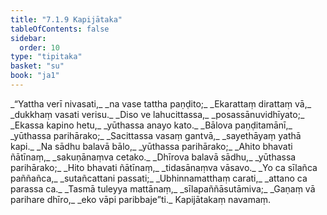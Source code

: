 ```yaml
---
title: "7.1.9 Kapijātaka"
tableOfContents: false
sidebar:
  order: 10
type: "tipitaka"
basket: "su"
book: "ja1"
---
```



<DynamicBreadcrumb />

<Division number="61" book="ja1">

<Paragraph number="1553" type="verses" book="ja1">
_“Yattha verī nivasati,_  
_na vase tattha paṇḍito;_  
_Ekarattaṃ dirattaṃ vā,_  
_dukkhaṃ vasati verisu._  

</Paragraph>

</Division>
<Division number="62" book="ja1">

<Paragraph number="1554" type="verses" book="ja1">
_Diso ve lahucittassa,_  
_posassānuvidhīyato;_  
_Ekassa kapino hetu,_  
_yūthassa anayo kato._  

</Paragraph>

</Division>
<Division number="63" book="ja1">

<Paragraph number="1555" type="verses" book="ja1">
_Bālova paṇḍitamānī,_  
_yūthassa parihārako;_  
_Sacittassa vasaṃ gantvā,_  
_sayethāyaṃ yathā kapi._  

</Paragraph>

</Division>
<Division number="64" book="ja1">

<Paragraph number="1556" type="verses" book="ja1">
_Na sādhu balavā bālo,_  
_yūthassa parihārako;_  
_Ahito bhavati ñātīnaṃ,_  
_sakuṇānaṃva cetako._  

</Paragraph>

</Division>
<Division number="65" book="ja1">

<Paragraph number="1557" type="verses" book="ja1">
_Dhīrova balavā sādhu,_  
_yūthassa parihārako;_  
_Hito bhavati ñātīnaṃ,_  
_tidasānaṃva vāsavo._  

</Paragraph>

</Division>
<Division number="66" book="ja1">

<Paragraph number="1558" type="verses" book="ja1">
_Yo ca sīlañca paññañca,_  
_sutañcattani passati;_  
_Ubhinnamatthaṃ carati,_  
_attano ca parassa ca._  

</Paragraph>

</Division>
<Division number="67" book="ja1">

<Paragraph number="1559" type="verses" book="ja1">
_Tasmā tuleyya mattānaṃ,_  
_sīlapaññāsutāmiva;_  
_Gaṇaṃ vā parihare dhīro,_  
_eko vāpi paribbaje”ti._  


</Paragraph>
</Division>

<Paragraph number="1560" type="center" book="ja1">
Kapijātakaṃ navamaṃ.
</Paragraph>